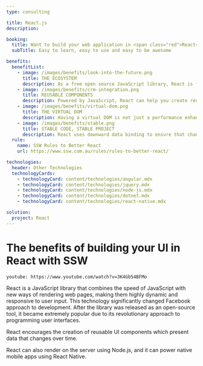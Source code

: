 ```yaml
---
type: consulting

title: React.js
description:

booking:
  title: Want to build your web application in <span class="red">React</span>?
  subTitle: Easy to learn, easy to use and easy to be awesome

benefits:
  benefitList:
    - image: /images/benefits/look-into-the-future.png
      title: THE ECOSYSTEM
      description: As a free open source JavaScript library, React is free to use. Even better, the internet is full of high-quality content that you can learn from.
    - image: /images/benefits/crm-integration.png
      title: REUSABLE COMPONENTS
      description: Powered by JavaScript, React can help you create reusable UI components and implement a consistent look across the whole project.
    - image: /images/benefits/virtual-dom.png
      title: THE VIRTUAL DOM
      description: Having a virtual DOM is not just a performance enhancement, it also adds additional functionality. When rendering a JSX element, every single virtual DOM object will get updated.
    - image: /images/benefits/stable.png
      title: STABLE CODE, STABLE PROJECT
      description: React uses downward data binding to ensure that changes in child structures will not affect their parents.
  rule:
    name: SSW Rules to Better React
    url: https://www.ssw.com.au/rules/rules-to-better-react/

technologies:
  header: Other Technologies
  technologyCards:
    - technologyCard: content/technologies/angular.mdx
    - technologyCard: content/technologies/jquery.mdx
    - technologyCard: content/technologies/node-js.mdx
    - technologyCard: content/technologies/dotnet.mdx
    - technologyCard: content/technologies/react-native.mdx

solution:
  project: React
---
```


# The benefits of building your **UI in React** with SSW

`youtube: https://www.youtube.com/watch?v=3K4Gb54BFMo`

React is a JavaScript library that combines the speed of JavaScript with new ways of rendering web pages, making them highly dynamic and responsive to user input. This technology significantly changed Facebook approach to development. After the library was released as an open-source tool, it became extremely popular due to its revolutionary approach to programming user interfaces.

React encourages the creation of reusable UI components which present data that changes over time.

React can also render on the server using Node.js, and it can power native mobile apps using React Native.
